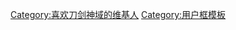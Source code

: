 {{Userbox
  |border-c = #000000
  |border-s = 1
  |id-c     = #087098
  |id-s     = 
  |id-fc    = #000000
  |info-c   = black
  |info-s   = 10
  |info-fc  = #fff
  |id       = [[刀剑神域|<span style="color:#FFF" lang="en">SAO</span>]]
  |info     = 这個用户[[:Category:喜欢刀剑神域的维基人|<span style="color:#fff;">经常光顾</span>]]'''-{zh-cn:艾恩葛朗特;zh-tw:艾恩葛朗特;zh-hk:安格特;}-'''。
  |nocat    = {{{nocat|}}}
}}<includeonly>[[Category:喜欢刀剑神域的维基人]]</includeonly><noinclude>
[[Category:用户框模板]]
</noinclude>